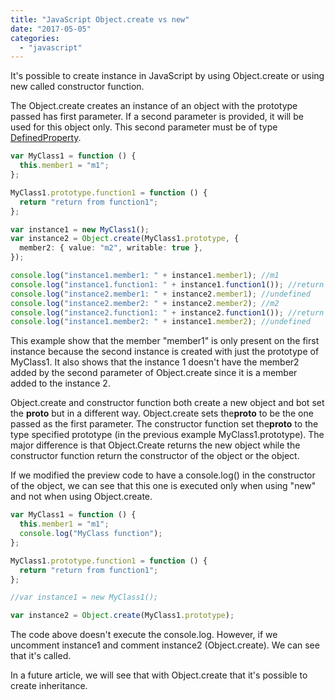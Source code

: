 ```yaml
---
title: "JavaScript Object.create vs new"
date: "2017-05-05"
categories:
  - "javascript"
---
```


It's possible to create instance in JavaScript by using Object.create or using new called constructor function.

The Object.create creates an instance of an object with the prototype passed has first parameter. If a second parameter is provided, it will be used for this object only. This second parameter must be of type [DefinedProperty](https://developer.mozilla.org/en-US/docs/Web/JavaScript/Reference/Global_Objects/Object/defineProperties).

```typescript
var MyClass1 = function () {
  this.member1 = "m1";
};

MyClass1.prototype.function1 = function () {
  return "return from function1";
};

var instance1 = new MyClass1();
var instance2 = Object.create(MyClass1.prototype, {
  member2: { value: "m2", writable: true },
});

console.log("instance1.member1: " + instance1.member1); //m1
console.log("instance1.function1: " + instance1.function1()); //return from function1
console.log("instance2.member1: " + instance2.member1); //undefined
console.log("instance2.member2: " + instance2.member2); //m2
console.log("instance2.function1: " + instance2.function1()); //return from function1
console.log("instance1.member2: " + instance1.member2); //undefined
```

This example show that the member "member1" is only present on the first instance because the second instance is created with just the prototype of MyClass1. It also shows that the instance 1 doesn't have the member2 added by the second parameter of Object.create since it is a member added to the instance 2.

Object.create and constructor function both create a new object and bot set the **proto** but in a different way. Object.create sets the**proto** to be the one passed as the first parameter. The constructor function set the**proto** to the type specified prototype (in the previous example MyClass1.prototype). The major difference is that Object.Create returns the new object while the constructor function return the constructor of the object or the object.

If we modified the preview code to have a console.log() in the constructor of the object, we can see that this one is executed only when using "new" and not when using Object.create.

```typescript
var MyClass1 = function () {
  this.member1 = "m1";
  console.log("MyClass function");
};

MyClass1.prototype.function1 = function () {
  return "return from function1";
};

//var instance1 = new MyClass1();

var instance2 = Object.create(MyClass1.prototype);
```

The code above doesn't execute the console.log. However, if we uncomment instance1 and comment instance2 (Object.create). We can see that it's called.

In a future article, we will see that with Object.create that it's possible to create inheritance.
